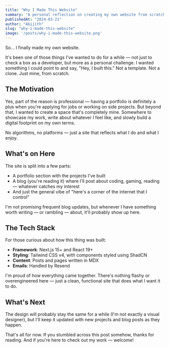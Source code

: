 ```yaml
---
title: "Why I Made This Website"
summary: "A personal reflection on creating my own website from scratch, exploring the motivations, tech stack, and future plans."
publishedAt: "2024-03-21"
author: "Abijith"
slug: "why-i-made-this-website"
image: '/posts/why-i-made-this-website.png'
---
```


So… I finally made my own website.

It's been one of those things I've wanted to do for a while — not just to check a box as a developer, but more as a personal challenge. I wanted something I could point to and say, "Hey, I built this." Not a template. Not a clone. Just mine, from scratch.

## The Motivation

Yes, part of the reason is professional — having a portfolio is definitely a plus when you're applying for jobs or working on side projects. But beyond that, I wanted to create a space that's completely mine. Somewhere to showcase my work, write about whatever I feel like, and slowly build a digital footprint on my own terms.

No algorithms, no platforms — just a site that reflects what I do and what I enjoy.

## What's on Here

The site is split into a few parts:

- A portfolio section with the projects I've built
- A blog (you're reading it) where I'll post about coding, gaming, reading — whatever catches my interest
- And just the general vibe of "here's a corner of the internet that I control"

I'm not promising frequent blog updates, but whenever I have something worth writing — or rambling — about, it'll probably show up here.

## The Tech Stack

For those curious about how this thing was built:

- **Framework**: Next.js 15+ and React 19+
- **Styling**: Tailwind CSS v4, with components styled using ShadCN
- **Content**: Posts and pages written in MDX
- **Emails**: Handled by Resend

I'm proud of how everything came together. There's nothing flashy or overengineered here — just a clean, functional site that does what I want it to do.

## What's Next

The design will probably stay the same for a while (I'm not exactly a visual designer), but I'll keep it updated with new projects and blog posts as they happen.

That's all for now. If you stumbled across this post somehow, thanks for reading. And if you're here to check out my work — welcome!
